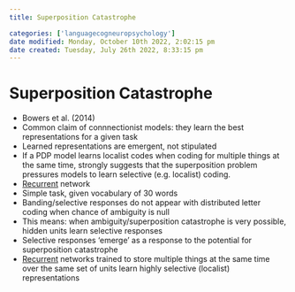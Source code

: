 ```yaml
---
title: Superposition Catastrophe

categories: ['languagecogneuropsychology']
date modified: Monday, October 10th 2022, 2:02:15 pm
date created: Tuesday, July 26th 2022, 8:33:15 pm
---
```


# Superposition Catastrophe
- Bowers et al. (2014)
- Common claim of connnectionist models: they learn the best representations for a given task
- Learned representations are emergent, not stipulated
- If a PDP model learns localist codes when coding for multiple things at the same time, strongly suggests that the superposition problem pressures models to learn selective (e.g. localist) coding.
- [Recurrent](Recurrent.qmd) network
- Simple task, given vocabulary of 30 words
- Banding/selective responses do not appear with distributed letter coding when chance of ambiguity is null
- This means: when ambiguity/superposition catastrophe is very possible, hidden units learn selective responses
- Selective responses 'emerge' as a response to the potential for superposition catastrophe
- [Recurrent](Recurrent.qmd) networks trained to store multiple things at the same time over the same set of units learn highly selective (localist) representations



